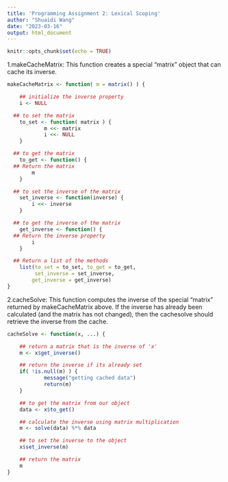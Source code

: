 ---
title: 'Programming Assignment 2: Lexical Scoping'
author: "Shuaidi Wang"
date: "2023-03-16"
output: html_document
---

```{r setup, include=FALSE}
knitr::opts_chunk$set(echo = TRUE)
```
1.makeCacheMatrix: This function creates a special "matrix" object that can cache its inverse.
```{r}
makeCacheMatrix <- function( m = matrix() ) {

	## initialize the inverse property
    i <- NULL

  ## to set the matrix
    to_set <- function( matrix ) {
            m <<- matrix
            i <<- NULL
    }

  ## to get the matrix
    to_get <- function() {
  ## Return the matrix
    	m
    }

  ## to set the inverse of the matrix
    set_inverse <- function(inverse) {
        i <<- inverse
    }

  ## to get the inverse of the matrix
    get_inverse <- function() {
  ## Return the inverse property
        i
    }

  ## Return a list of the methods
    list(to_set = to_set, to_get = to_get,
         set_inverse = set_inverse,
        get_inverse = get_inverse)
}
```
2.cacheSolve: This function computes the inverse of the special "matrix" returned by makeCacheMatrix above. If the inverse has already been calculated (and the matrix has not changed), then the cachesolve should retrieve the inverse from the cache.
```{r}
cacheSolve <- function(x, ...) {

    ## return a matrix that is the inverse of 'x'
    m <- x$get_inverse()

    ## return the inverse if its already set
    if( !is.null(m) ) {
            message("getting cached data")
            return(m)
    }

    ## to get the matrix from our object
    data <- x$to_get()

    ## calculate the inverse using matrix multiplication
    m <- solve(data) %*% data

    ## to set the inverse to the object
    x$set_inverse(m)

    ## return the matrix
    m
}
```

